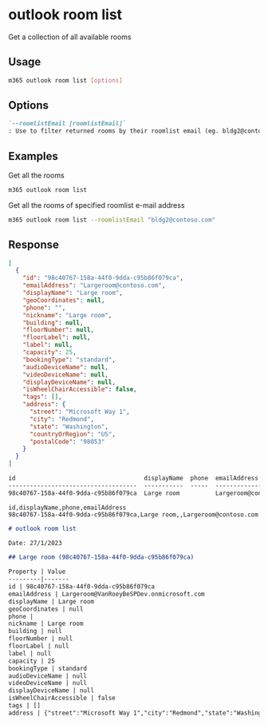 
# outlook room list

Get a collection of all available rooms

## Usage

```sh
m365 outlook room list [options]
```

## Options

```md definition-list
`--roomlistEmail [roomlistEmail]`
: Use to filter returned rooms by their roomlist email (eg. bldg2@contoso.com)
```

<Global />

## Examples

Get all the rooms

```sh
m365 outlook room list
```

Get all the rooms of specified roomlist e-mail address

```sh
m365 outlook room list --roomlistEmail "bldg2@contoso.com"
```

## Response

<Tabs>
  <TabItem value="JSON">

  ```json
  [
    {
      "id": "98c40767-158a-44f0-9dda-c95b86f079ca",
      "emailAddress": "Largeroom@contoso.com",
      "displayName": "Large room",
      "geoCoordinates": null,
      "phone": "",
      "nickname": "Large room",
      "building": null,
      "floorNumber": null,
      "floorLabel": null,
      "label": null,
      "capacity": 25,
      "bookingType": "standard",
      "audioDeviceName": null,
      "videoDeviceName": null,
      "displayDeviceName": null,
      "isWheelChairAccessible": false,
      "tags": [],
      "address": {
        "street": "Microsoft Way 1",
        "city": "Redmond",
        "state": "Washington",
        "countryOrRegion": "US",
        "postalCode": "98053"
      }
    }
  ]
  ```

  </TabItem>
  <TabItem value="Text">

  ```txt
  id                                    displayName  phone  emailAddress
  ------------------------------------  -----------  -----  ---------------------
  98c40767-158a-44f0-9dda-c95b86f079ca  Large room          Largeroom@contoso.com
  ```

  </TabItem>
  <TabItem value="CSV">

  ```csv
  id,displayName,phone,emailAddress
  98c40767-158a-44f0-9dda-c95b86f079ca,Large room,,Largeroom@contoso.com
  ```

  </TabItem>
  <TabItem value="Markdown">

  ```md
  # outlook room list

  Date: 27/1/2023

  ## Large room (98c40767-158a-44f0-9dda-c95b86f079ca)

  Property | Value
  ---------|-------
  id | 98c40767-158a-44f0-9dda-c95b86f079ca
  emailAddress | Largeroom@VanRoeyBeSPDev.onmicrosoft.com
  displayName | Large room
  geoCoordinates | null
  phone |
  nickname | Large room
  building | null
  floorNumber | null
  floorLabel | null
  label | null
  capacity | 25
  bookingType | standard
  audioDeviceName | null
  videoDeviceName | null
  displayDeviceName | null
  isWheelChairAccessible | false
  tags | []
  address | {"street":"Microsoft Way 1","city":"Redmond","state":"Washington","countryOrRegion":"US","postalCode":"98053"}
  ```

  </TabItem>
</Tabs>


